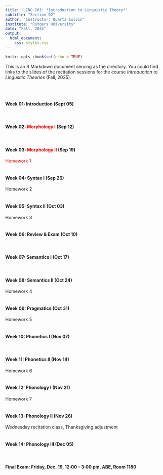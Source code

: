```yaml
---
title: "LING 201: *Introduction to Linguistic Theory*"
subtitle: "Section 02"
author: "Instructor: Quartz Colvin"
institute: "Rutgers University"
date: "Fall, 2025"
output:
  html_document:
    css: styles.css
---
```


```r
knitr::opts_chunk$set(echo = TRUE)
```

<style>
a {
  color: red;
  text-decoration: none;
}
a:hover {
  color: grey;
  text-decoration: underline;
}
</style>

This is an R Markdown document serving as the directory. You could find links to the slides of the recitation sessions for the course *Introduction to Lingusitic Theories* (Fall, 2025).

<br><br>

#### **Week 01**: Introduction (Sept 05)
<br>

#### **Week 02**: [Morphology I](https://quartz-colvin.github.io/Ling201_Week2/#1) (Sep 12)
<br>

#### **Week 03**: [Morphology II](https://quartz-colvin.github.io/Ling201_Week3/#1) (Sep 19)
[Homework 1](https://rutgers.instructure.com/courses/357158/files?preview=51797433)
<br><br>

#### **Week 04**: Syntax I (Sep 26)
Homework 2
<br><br>

#### **Week 05**: Syntax II (Oct 03)
Homework 3
<br><br>

#### **Week 06**: Review & Exam (Oct 10)
<br>

#### **Week 07**: Semantics I (Oct 17)
<br>

#### **Week 08**: Semantics II (Oct 24)
Homework 4
<br><br>

#### **Week 09**: Pragmatics (Oct 31)
Homework 5
<br><br>

#### **Week 10**: Phonetics I (Nov 07)
<br>

#### **Week 11**: Phonetics II (Nov 14)
Homework 6
<br><br>

#### **Week 12**: Phonology I (Nov 21)
Homework 7
<br><br>

#### **Week 13**: Phonology II (Nov 26)
Wednesday recitation class, Thanksgiving adjustment
<br><br>

#### **Week 14**: Phonology III (Dec 05)
<br>

#### **Final Exam**: Friday, Dec. 19, 12:00 – 3:00 pm, ABE, Room 1180

